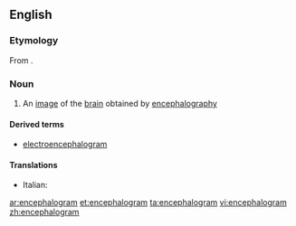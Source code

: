 ==English==

===Etymology===
From {{confix|encephal|gram}}.

===Noun===
{{en-noun}}

# {{context|medicine}} An [[image]] of the [[brain]] obtained by [[encephalography]]

====Derived terms====
* [[electroencephalogram]]

====Translations====
{{trans-top|an image of the brain obtained by encephalography}}
* Italian: {{t-|it|encefalogramma|m}}
{{trans-mid}}
{{trans-bottom}}

[[ar:encephalogram]]
[[et:encephalogram]]
[[ta:encephalogram]]
[[vi:encephalogram]]
[[zh:encephalogram]]